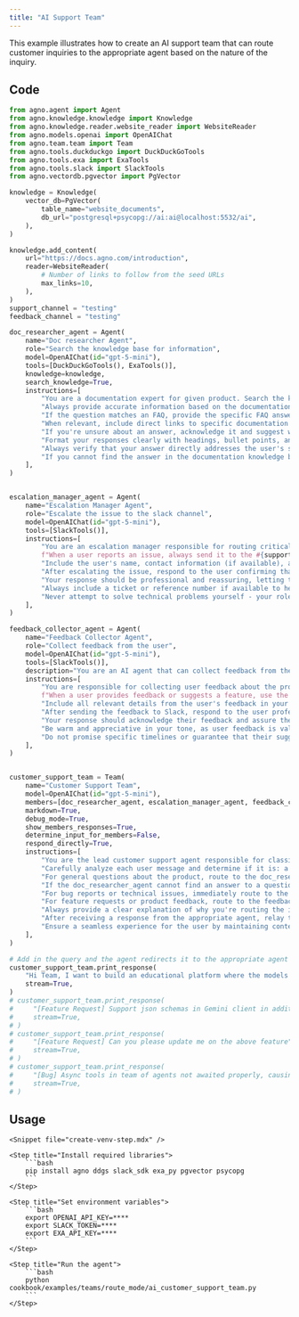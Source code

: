 ```yaml
---
title: "AI Support Team"
---
```


This example illustrates how to create an AI support team that can route customer inquiries to the appropriate agent based on the nature of the inquiry.

## Code

```python cookbook/examples/teams/route_mode/ai_customer_support_team.py
from agno.agent import Agent
from agno.knowledge.knowledge import Knowledge
from agno.knowledge.reader.website_reader import WebsiteReader
from agno.models.openai import OpenAIChat
from agno.team.team import Team
from agno.tools.duckduckgo import DuckDuckGoTools
from agno.tools.exa import ExaTools
from agno.tools.slack import SlackTools
from agno.vectordb.pgvector import PgVector

knowledge = Knowledge(
    vector_db=PgVector(
        table_name="website_documents",
        db_url="postgresql+psycopg://ai:ai@localhost:5532/ai",
    ),
)

knowledge.add_content(
    url="https://docs.agno.com/introduction",
    reader=WebsiteReader(
        # Number of links to follow from the seed URLs
        max_links=10,
    ),
)
support_channel = "testing"
feedback_channel = "testing"

doc_researcher_agent = Agent(
    name="Doc researcher Agent",
    role="Search the knowledge base for information",
    model=OpenAIChat(id="gpt-5-mini"),
    tools=[DuckDuckGoTools(), ExaTools()],
    knowledge=knowledge,
    search_knowledge=True,
    instructions=[
        "You are a documentation expert for given product. Search the knowledge base thoroughly to answer user questions.",
        "Always provide accurate information based on the documentation.",
        "If the question matches an FAQ, provide the specific FAQ answer from the documentation.",
        "When relevant, include direct links to specific documentation pages that address the user's question.",
        "If you're unsure about an answer, acknowledge it and suggest where the user might find more information.",
        "Format your responses clearly with headings, bullet points, and code examples when appropriate.",
        "Always verify that your answer directly addresses the user's specific question.",
        "If you cannot find the answer in the documentation knowledge base, use the DuckDuckGoTools or ExaTools to search the web for relevant information to answer the user's question.",
    ],
)


escalation_manager_agent = Agent(
    name="Escalation Manager Agent",
    role="Escalate the issue to the slack channel",
    model=OpenAIChat(id="gpt-5-mini"),
    tools=[SlackTools()],
    instructions=[
        "You are an escalation manager responsible for routing critical issues to the support team.",
        f"When a user reports an issue, always send it to the #{support_channel} Slack channel with all relevant details using the send_message toolkit function.",
        "Include the user's name, contact information (if available), and a clear description of the issue.",
        "After escalating the issue, respond to the user confirming that their issue has been escalated.",
        "Your response should be professional and reassuring, letting them know the support team will address it soon.",
        "Always include a ticket or reference number if available to help the user track their issue.",
        "Never attempt to solve technical problems yourself - your role is strictly to escalate and communicate.",
    ],
)

feedback_collector_agent = Agent(
    name="Feedback Collector Agent",
    role="Collect feedback from the user",
    model=OpenAIChat(id="gpt-5-mini"),
    tools=[SlackTools()],
    description="You are an AI agent that can collect feedback from the user.",
    instructions=[
        "You are responsible for collecting user feedback about the product or feature requests.",
        f"When a user provides feedback or suggests a feature, use the Slack tool to send it to the #{feedback_channel} channel using the send_message toolkit function.",
        "Include all relevant details from the user's feedback in your Slack message.",
        "After sending the feedback to Slack, respond to the user professionally, thanking them for their input.",
        "Your response should acknowledge their feedback and assure them that it will be taken into consideration.",
        "Be warm and appreciative in your tone, as user feedback is valuable for improving our product.",
        "Do not promise specific timelines or guarantee that their suggestions will be implemented.",
    ],
)


customer_support_team = Team(
    name="Customer Support Team",
    model=OpenAIChat(id="gpt-5-mini"),
    members=[doc_researcher_agent, escalation_manager_agent, feedback_collector_agent],
    markdown=True,
    debug_mode=True,
    show_members_responses=True,
    determine_input_for_members=False,
    respond_directly=True,
    instructions=[
        "You are the lead customer support agent responsible for classifying and routing customer inquiries.",
        "Carefully analyze each user message and determine if it is: a question that needs documentation research, a bug report that requires escalation, or product feedback.",
        "For general questions about the product, route to the doc_researcher_agent who will search documentation for answers.",
        "If the doc_researcher_agent cannot find an answer to a question, escalate it to the escalation_manager_agent.",
        "For bug reports or technical issues, immediately route to the escalation_manager_agent.",
        "For feature requests or product feedback, route to the feedback_collector_agent.",
        "Always provide a clear explanation of why you're routing the inquiry to a specific agent.",
        "After receiving a response from the appropriate agent, relay that information back to the user in a professional and helpful manner.",
        "Ensure a seamless experience for the user by maintaining context throughout the conversation.",
    ],
)

# Add in the query and the agent redirects it to the appropriate agent
customer_support_team.print_response(
    "Hi Team, I want to build an educational platform where the models are have access to tons of study materials, How can Agno platform help me build this?",
    stream=True,
)
# customer_support_team.print_response(
#     "[Feature Request] Support json schemas in Gemini client in addition to pydantic base model",
#     stream=True,
# )
# customer_support_team.print_response(
#     "[Feature Request] Can you please update me on the above feature",
#     stream=True,
# )
# customer_support_team.print_response(
#     "[Bug] Async tools in team of agents not awaited properly, causing runtime errors ",
#     stream=True,
# )
```


## Usage

<Steps>

    <Snippet file="create-venv-step.mdx" />

    <Step title="Install required libraries">
        ```bash
        pip install agno ddgs slack_sdk exa_py pgvector psycopg
        ```
    </Step>

    <Step title="Set environment variables">
        ```bash
        export OPENAI_API_KEY=****
        export SLACK_TOKEN=****
        export EXA_API_KEY=****
        ```
    </Step>

    <Step title="Run the agent">
        ```bash
        python cookbook/examples/teams/route_mode/ai_customer_support_team.py
        ```
    </Step>

</Steps>


